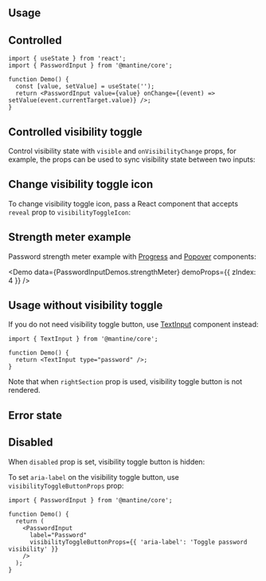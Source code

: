 

## Usage

<InputFeatures component="PasswordInput" element="input" />

<Demo data={PasswordInputDemos.usage} />

## Controlled

```tsx
import { useState } from 'react';
import { PasswordInput } from '@mantine/core';

function Demo() {
  const [value, setValue] = useState('');
  return <PasswordInput value={value} onChange={(event) => setValue(event.currentTarget.value)} />;
}
```

## Controlled visibility toggle

Control visibility state with `visible` and `onVisibilityChange` props,
for example, the props can be used to sync visibility state between two inputs:

<Demo data={PasswordInputDemos.controlledVisibility} />

## Change visibility toggle icon

To change visibility toggle icon, pass a React component that accepts `reveal` prop to `visibilityToggleIcon`:

<Demo data={PasswordInputDemos.visibilityIcon} />

## Strength meter example

Password strength meter example with [Progress](/core/progress/) and [Popover](/core/popover/) components:

<Demo data={PasswordInputDemos.strengthMeter} demoProps={{ zIndex: 4 }} />

## Usage without visibility toggle

If you do not need visibility toggle button, use [TextInput](/core/text-input/) component instead:

```tsx
import { TextInput } from '@mantine/core';

function Demo() {
  return <TextInput type="password" />;
}
```

<InputSections component="PasswordInput" />

Note that when `rightSection` prop is used, visibility toggle button is not rendered.

<Demo data={PasswordInputDemos.sections} />

## Error state

<Demo data={PasswordInputDemos.error} />

## Disabled

When `disabled` prop is set, visibility toggle button is hidden:

<Demo data={PasswordInputDemos.disabled} />

<StylesApiSelectors component="PasswordInput" />

<Demo data={PasswordInputDemos.stylesApi} />

<GetElementRef component="PasswordInput" refType="input" />

<InputAccessibility component="PasswordInput" />

To set `aria-label` on the visibility toggle button, use `visibilityToggleButtonProps` prop:

```tsx
import { PasswordInput } from '@mantine/core';

function Demo() {
  return (
    <PasswordInput
      label="Password"
      visibilityToggleButtonProps={{ 'aria-label': 'Toggle password visibility' }}
    />
  );
}
```
